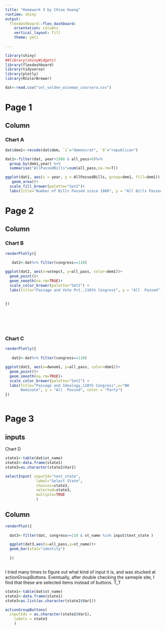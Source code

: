 ```yaml
---
title: "Homework 3 by Chloe Huang"
runtime: shiny 
output: 
  flexdashboard::flex_dashboard:
    orientation: columns
    vertical_layout: fill
    theme: yeti
  
---
```


```r
library(shiny)
##library(shinyWidgets)
library(flexdashboard)
library(tidyverse)
library(plotly)
library(RColorBrewer)

dat<-read.csv("cel_volden_wiseman_coursera.csv")
```

Page 1 {data-orientation=columns}
===================================== 
Column {data-width=650}
-----------------------------------------------------------------------

### Chart A

```r

dat$dem1<-recode(dat$dem, `1`="demoncrat", `0`="republican")

dat1<-filter(dat, year>1980 & all_pass>0)%>%
  group_by(dem1,year) %>% 
  summarise("AllPassedBills"=sum(all_pass,na.rm=T))

ggplot(dat1, aes(x = year, y = AllPassedBills, group=dem1, fill=dem1)) +
   geom_area()+
  scale_fill_brewer(palette="Set2")+
  labs(title="Number of Bills Passed since 1980", y = "All Bills Passed", fill = "Party")

```


Page 2 {data-orientation=rows}
=================

Column {data-width=350}
-----------------------------------------------------------------------

### Chart B

```r
renderPlotly({
  
   dat2<-dat%>% filter(congress==110)

ggplot(dat2, aes(x=votepct, y=all_pass, color=dem1))+
  geom_point()+
  geom_smooth(na.rm=TRUE)+
  scale_color_brewer(palette="Set2") +
  labs(title="Passage and Vote Pct.,110th Congress", y = "All  Passed", color = "Party")

  
})
 

  




```

### Chart C

```r

renderPlotly({
  
   dat2<-dat%>% filter(congress==110)

ggplot(dat2, aes(x=dwnom1, y=all_pass, color=dem1))+
  geom_point()+
  geom_smooth(na.rm=TRUE)+
  scale_color_brewer(palette="Set2") +
  labs(title="Passage and Ideology,110th Congress",x="DW 
       Nominate", y = "All  Passed", color = "Party")
})



```

Page 3
=================



inputs {.sidebar } 
-------------------------------------------

Chart D
```r

state1<-table(dat$st_name)
state2<-data.frame(state1)
state3=as.character(state2$Var1)

selectInput( inputId="text_state",
              label="Select State",
              choices=state3,
              selected=state3,
              multiple=TRUE
              )
```



Column {data-width=650}
---------------------------------------------

```r

renderPlot({
  
  dat3<-filter(dat, congress==110 & st_name %in% input$text_state )

  ggplot(dat3,aes(x=all_pass,y=st_name))+
  geom_bar(stat="identity")
  
  })



```

I tried many times to figure out what kind of input it is, and was stucked at actionGroupButtons. Eventually, after double checking the sameple site, I find that these are selected items instead of buttons. T_T

```r
state1<-table(dat$st_name)
state2<-data.frame(state1)
state3=as.list(as.character(state2$Var1))

actionGroupButtons(
  inputIds = as.character(state2$Var1),
    labels = state3
    )

```